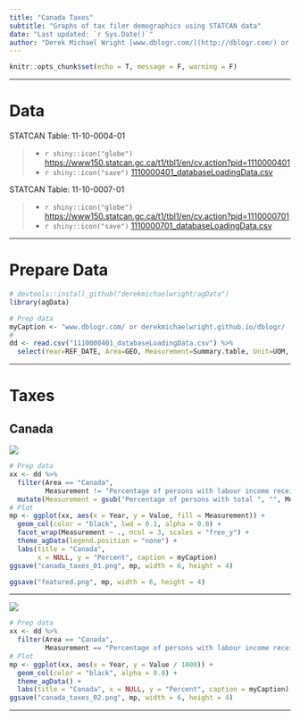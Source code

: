 ```yaml
---
title: "Canada Taxes"
subtitle: "Graphs of tax filer demographics using STATCAN data"
date: "Last updated: `r Sys.Date()`"
author: "Derek Michael Wright [www.dblogr.com/](http://dblogr.com/) or [derekmichaelwright.github.io/dblogr](https://derekmichaelwright.github.io/dblogr/) <derek.wright@usask.ca>"
---
```


```r
knitr::opts_chunk$set(echo = T, message = F, warning = F)
```

---

# Data

STATCAN Table: 11-10-0004-01

> - `r shiny::icon("globe")` [https://www150.statcan.gc.ca/t1/tbl1/en/cv.action?pid=1110000401](https://www150.statcan.gc.ca/t1/tbl1/en/cv.action?pid=1110000401){target="_blank"}
> - `r shiny::icon("save")` [1110000401_databaseLoadingData.csv](_databaseLoadingData.csv)

STATCAN Table: 11-10-0007-01

> - `r shiny::icon("globe")` [https://www150.statcan.gc.ca/t1/tbl1/en/cv.action?pid=1110000701](https://www150.statcan.gc.ca/t1/tbl1/en/cv.action?pid=1110000701){target="_blank"}
> - `r shiny::icon("save")` [1110000701_databaseLoadingData.csv](_databaseLoadingData.csv)

---

# Prepare Data

```r
# devtools::install_github("derekmichaelwright/agData")
library(agData)
```

```r
# Prep data
myCaption <- "www.dblogr.com/ or derekmichaelwright.github.io/dblogr/ | Data: STATCAN"
#
dd <- read.csv("1110000401_databaseLoadingData.csv") %>%
  select(Year=REF_DATE, Area=GEO, Measurement=Summary.table, Unit=UOM, Value=VALUE)
```

---

# Taxes

## Canada

![](canada_taxes_01.png)

```r
# Prep data
xx <- dd %>% 
  filter(Area == "Canada", 
         Measurement != "Percentage of persons with labour income receiving Employment Insurance benefits") %>%
  mutate(Measurement = gsub("Percentage of persons with total ", "", Measurement))
# Plot
mp <- ggplot(xx, aes(x = Year, y = Value, fill = Measurement)) +
  geom_col(color = "black", lwd = 0.1, alpha = 0.8) +
  facet_wrap(Measurement ~ ., ncol = 3, scales = "free_y") +
  theme_agData(legend.position = "none") +
  labs(title = "Canada", 
       x = NULL, y = "Percent", caption = myCaption)
ggsave("canada_taxes_01.png", mp, width = 6, height = 4)
```

```r
ggsave("featured.png", mp, width = 6, height = 4)
```

---

![](canada_taxes_01.png)

```r
# Prep data
xx <- dd %>% 
  filter(Area == "Canada", 
         Measurement == "Percentage of persons with labour income receiving Employment Insurance benefits")
# Plot
mp <- ggplot(xx, aes(x = Year, y = Value / 1000)) +
  geom_col(color = "black", alpha = 0.8) +
  theme_agData() +
  labs(title = "Canada", x = NULL, y = "Percent", caption = myCaption)
ggsave("canada_taxes_02.png", mp, width = 6, height = 4)
```

---
